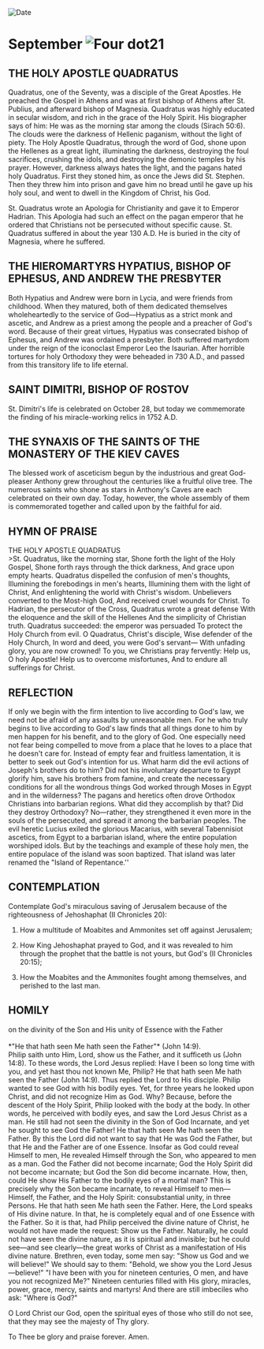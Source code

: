
<RunningHead />
<Image src="/title-imprint.png" height={68} width={50} alt="Date" className="title-imprint"/>

# <div id="date">September <Image className="four-dot" src="/four-dot.png" height={15} width={15} alt="Four dot" />21</div>

## THE HOLY APOSTLE QUADRATUS

Quadratus, one of the Seventy, was a disciple of the Great Apostles. He preached the Gospel in Athens and was at first bishop of Athens after St. Publius, and afterward bishop of Magnesia. Quadratus was highly educated in secular wisdom, and rich in the grace of the Holy Spirit. His biographer says of him: He was as the morning star among the clouds (Sirach 50:6). The clouds were the darkness of Hellenic paganism, without the light of piety. The Holy Apostle Quadratus, through the word of God, shone upon the Hellenes as a great light, illuminating the darkness, destroying the foul sacrifices, crushing the idols, and destroying the demonic temples by his prayer. However, darkness always hates the light, and the pagans hated holy Quadratus. First they stoned him, as once the Jews did St. Stephen. Then they threw him into prison and gave him no bread until he gave up his holy soul, and went to dwell in the Kingdom of Christ, his God.

St. Quadratus wrote an Apologia for Christianity and gave it to Emperor Hadrian. This Apologia had such an effect on the pagan emperor that he ordered that Christians not be persecuted without specific cause. St. Quadratus suffered in about the year 130 A.D. He is buried in the city of Magnesia, where he suffered.

## THE HIEROMARTYRS HYPATIUS, BISHOP OF EPHESUS, AND ANDREW THE PRESBYTER

Both Hypatius and Andrew were born in Lycia, and were friends from childhood. When they matured, both of them dedicated themselves wholeheartedly to the service of God—Hypatius as a strict monk and ascetic, and Andrew as a priest among the people and a preacher of God's word. Because of their great virtues, Hypatius was consecrated bishop of Ephesus, and Andrew was ordained a presbyter. Both suffered martyrdom under the reign of the iconoclast Emperor Leo the Isaurian. After horrible tortures for holy Orthodoxy they were beheaded in 730 A.D., and passed from this transitory life to life eternal.

## SAINT DIMITRI, BISHOP OF ROSTOV

St. Dimitri's life is celebrated on October 28, but today we commemorate the finding of his miracle-working relics in 1752 A.D.

## THE SYNAXIS OF THE SAINTS OF THE MONASTERY OF THE KIEV CAVES

The blessed work of asceticism begun by the industrious and great God-pleaser Anthony grew throughout the centuries like a fruitful olive tree. The numerous saints who shone as stars in Anthony's Caves are each celebrated on their own day. Today, however, the whole assembly of them is commemorated together and called upon by the faithful for aid.


## HYMN OF PRAISE
<div style={{textAlign:'center', color:'crimson', fontWeight:'bold'}}>
THE HOLY APOSTLE QUADRATUS
</div>
>St. Quadratus, like the morning star,  
Shone forth the light of the Holy Gospel,  
Shone forth rays through the thick darkness,   
And grace upon empty hearts.  
Quadratus dispelled the confusion of men's thoughts,  
Illumining the forebodings in men's hearts,  
Illumining them with the light of Christ,  
And enlightening the world with Christ's wisdom.  
Unbelievers converted to the Most-high God,   
And received cruel wounds for Christ.  
To Hadrian, the persecutor of the Cross,  
Quadratus wrote a great defense   
With the eloquence and the skill of the Hellenes  
And the simplicity of Christian truth.  
Quadratus succeeded: the emperor was persuaded  
To protect the Holy Church from evil.  
O Quadratus, Christ's disciple,  
Wise defender of the Holy Church,  
In word and deed, you were God's servant—  
With unfading glory, you are now crowned!  
To you, we Christians pray fervently:  
Help us, O holy Apostle!  
Help us to overcome misfortunes,  
And to endure all sufferings for Christ.  


## REFLECTION

If only we begin with the firm intention to live according to God's law, we need not be afraid of any assaults by unreasonable men. For he who truly begins to live according to God's law finds that all things done to him by men happen for his benefit, and to the glory of God. One especially need not fear being compelled to move from a place that he loves to a place that he doesn't care for. Instead of empty fear and fruitless lamentation, it is better to seek out God's intention for us. What harm did the evil actions of Joseph's brothers do to him? Did not his involuntary departure to Egypt glorify him, save his brothers from famine, and create the necessary conditions for all the wondrous things God worked through Moses in Egypt and in the wilderness? The pagans and heretics often drove Orthodox Christians into barbarian regions. What did they accomplish by that? Did they destroy Orthodoxy? No—rather, they strengthened it even more in the souls of the persecuted, and spread it among the barbarian peoples. The evil heretic Lucius exiled the glorious Macarius, with several Tabennisiot ascetics, from Egypt to a barbarian island, where the entire population worshiped idols. But by the teachings and example of these holy men, the entire populace of the island was soon baptized. That island was later renamed the "Island of Repentance.''


## CONTEMPLATION

Contemplate God's miraculous saving of Jerusalem because of the righteousness of Jehoshaphat (II Chronicles 20):

1. How a multitude of Moabites and Ammonites set off against Jerusalem;

2. How King Jehoshaphat prayed to God, and it was revealed to him through the prophet that the battle is not yours, but God's (II Chronicles 20:15);

3. How the Moabites and the Ammonites fought among themselves, and perished to the last man.


## HOMILY
<div style={{textAlign:'center', color:'crimson', fontWeight:'bold'}}>
on the divinity of the Son and His unity of Essence with the Father
</div>
<br />
<div style={{textAlign:'right'}}>
*"He that hath seen Me hath seen the Father"* (John 14:9).
</div>
Philip saith unto Him, Lord, show us the Father, and it sufficeth us (John 14:8). To these words, the Lord Jesus replied: Have I been so long time with you, and yet hast thou not known Me, Philip? He that hath seen Me hath seen the Father (John 14:9). Thus replied the Lord to His disciple. Philip wanted to see God with his bodily eyes. Yet, for three years he looked upon Christ, and did not recognize Him as God. Why? Because, before the descent of the Holy Spirit, Philip looked with the body at the body. In other words, he perceived with bodily eyes, and saw the Lord Jesus Christ as a man. He still had not seen the divinity in the Son of God Incarnate, and yet he sought to see God the Father! He that hath seen Me hath seen the Father. By this the Lord did not want to say that He was God the Father, but that He and the Father are of one Essence. Insofar as God could reveal Himself to men, He revealed Himself through the Son, who appeared to men as a man. God the Father did not become incarnate; God the Holy Spirit did not become incarnate; but God the Son did become incarnate. How, then, could He show His Father to the bodily eyes of a mortal man? This is precisely why the Son became incarnate, to reveal Himself to men—Himself, the Father, and the Holy Spirit: consubstantial unity, in three Persons. He that hath seen Me hath seen the Father. Here, the Lord speaks of His divine nature. In that, he is completely equal and of one Essence with the Father. So it is that, had Philip perceived the divine nature of Christ, he would not have made the request: Show us the Father. Naturally, he could not have seen the divine nature, as it is spiritual and invisible; but he could see—and see clearly—the great works of Christ as a manifestation of His divine nature. Brethren, even today, some men say: "Show us God and we will believe!" We should say to them: "Behold, we show you the Lord Jesus—believe!" "I have been with you for nineteen centuries, O men, and have you not recognized Me?" Nineteen centuries filled with His glory, miracles, power, grace, mercy, saints and martyrs! And there are still imbeciles who ask: "Where is God?"

O Lord Christ our God, open the spiritual eyes of those who still do not see, that they may see the majesty of Thy glory.

To Thee be glory and praise forever. Amen.